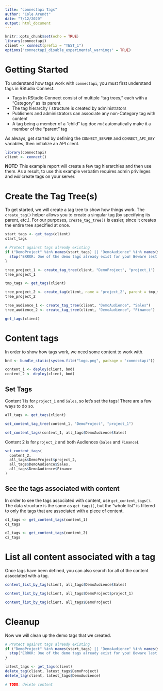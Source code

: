 ```yaml
---
title: "connectapi Tags"
author: "Cole Arendt"
date: "7/12/2020"
output: html_document
---
```


```r
knitr::opts_chunk$set(echo = TRUE)
library(connectapi)
client <- connect(prefix = "TEST_1")
options("connectapi_disable_experimental_warnings" = TRUE)
```

# Getting Started

To understand how tags work with `connectapi`, you must first understand tags in
RStudio Connect.

- Tags in RStudio Connect consist of multiple "tag trees," each with a "Category"
as its parent.
- The tag hierarchy / structure is created by administrators
- Publishers and administrators can associate any non-Category tag with content
- A tag being a member of a "child" tag doe _not_ automatically make it a member
of the "parent" tag

As always, get started by defining the `CONNECT_SERVER` and `CONNECT_API_KEY`
variables, then initialize an API client.

```r
library(connectapi)
client <- connect()
```

**NOTE:** This example report will create a few tag hierarchies and then use
them. As a result, to use this example verbatim requires admin privileges and
_will_ create tags on your server.

# Create the Tag Tree(s)

To get started, we will create a tag tree to show how things work. The
`create_tag()` helper allows you to create a singular tag (by specifying its
parent, etc.). For our purposes, `create_tag_tree()` is easier, since it
creates the entire tree specified at once.

```r
start_tags <- get_tags(client)
start_tags
```

```r
# Protect against tags already existing
if ("DemoProject" %in% names(start_tags) || "DemoAudience" %in% names(start_tags)) {
  stop("ERROR: One of the demo tags already exist for you! Beware lest they be deleted by this demo")
}
```

```r
tree_project_1 <- create_tag_tree(client, "DemoProject", "project_1")
tree_project_1

tmp_tags <- get_tags(client)

tree_project_2 <- create_tag(client, name = "project_2", parent = tmp_tags$DemoProject)
tree_project_2

tree_audience_1 <- create_tag_tree(client, "DemoAudience", "Sales")
tree_audience_2 <- create_tag_tree(client, "DemoAudience", "Finance")

get_tags(client)
```

# Content tags

In order to show how tags work, we need some content to work with.

```r
bnd <- bundle_static(system.file("logo.png", package = "connectapi"))

content_1 <- deploy(client, bnd)
content_2 <- deploy(client, bnd)
```

## Set Tags

Content 1 is for `project_1` and `Sales`, so let's set the tags!
There are a few ways to do so.

```r
all_tags <- get_tags(client)

set_content_tag_tree(content_1, "DemoProject", "project_1")

set_content_tags(content_1, all_tags$DemoAudience$Sales)
```
Content 2 is for `project_2` and both Audiences (`Sales` and `Finance`).

```r
set_content_tags(
  content_2,
  all_tags$DemoProject$project_2,
  all_tags$DemoAudience$Sales,
  all_tags$DemoAudience$Finance
)
```

## See the tags associated with content

In order to see the tags associated with content, use `get_content_tags()`.
The data structure is the same as `get_tags()`, but the "whole list" is filtered
to only the tags that are associated with a piece of content.

```r
c1_tags <- get_content_tags(content_1)
c1_tags

c2_tags <- get_content_tags(content_2)
c2_tags
```

# List all content associated with a tag

Once tags have been defined, you can also search for all of the content
associated with a tag.

```r
content_list_by_tag(client, all_tags$DemoAudience$Sales)

content_list_by_tag(client, all_tags$DemoProject$project_1)

content_list_by_tag(client, all_tags$DemoProject)
```

# Cleanup

Now we will clean up the demo tags that we created.

```r
# Protect against tags already existing
if ("DemoProject" %in% names(start_tags) || "DemoAudience" %in% names(start_tags)) {
  stop("ERROR: One of the demo tags already exist for you! Beware lest they be deleted by this demo")
}

latest_tags <- get_tags(client)
delete_tag(client, latest_tags$DemoProject)
delete_tag(client, latest_tags$DemoAudience)

# TODO: delete content
```
